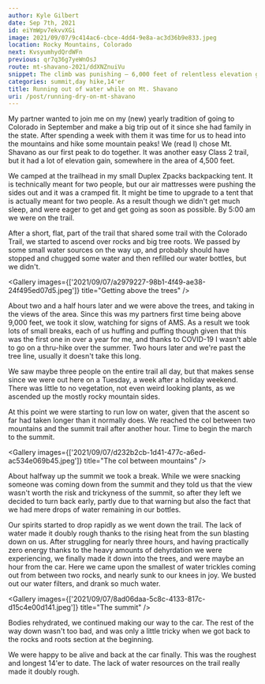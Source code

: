 ```yaml
---
author: Kyle Gilbert
date: Sep 7th, 2021
id: eiYmWpv7ekvvXGi
image: 2021/09/07/9c414ac6-cbce-4dd4-9e8a-ac3d36b9e833.jpeg
location: Rocky Mountains, Colorado
next: KvsyumhydQrdWFn
previous: qr7q36g7yeWnOsJ
route: mt-shavano-2021/ddXNZnuiVu
snippet: The climb was punishing — 6,000 feet of relentless elevation gain, and just when things couldn't get worse, our water ran dry. Every step after that felt like a battle.
categories: summit,day hike,14'er
title: Running out of water while on Mt. Shavano
uri: /post/running-dry-on-mt-shavano
---
```


<Stats />

<Route />

My partner wanted to join me on my (new) yearly tradition of going to Colorado
in September and make a big trip out of it since she had family in the state.
After spending a week with them it was time for us to head into the mountains
and hike some mountain peaks! We (read I) chose Mt. Shavano as our first peak
to do together. It was another easy Class 2 trail, but it had a lot of elevation
gain, somewhere in the area of 4,500 feet.

We camped at the trailhead in my small Duplex Zpacks backpacking tent. It is
technically meant for two people, but our air mattresses were pushing the sides
out and it was a cramped fit. It might be time to upgrade to a tent that is
actually meant for two people. As a result though we didn't get much sleep, and
were eager to get and get going as soon as possible. By 5:00 am we were on the
trail.

After a short, flat, part of the trail that shared some trail with the
Colorado Trail, we started to ascend over rocks and big tree roots. We passed by
some small water sources on the way up, and probably should have stopped and
chugged some water and then refilled our water bottles, but we didn't.

<Gallery images={['2021/09/07/a2979227-98b1-4f49-ae38-24f495ed07d5.jpeg']} title="Getting above the trees" />

About two and a half hours later and we were above the trees, and taking in the
views of the area. Since this was my partners first time being above 9,000 feet,
we took it slow, watching for signs of AMS. As a result we took lots of small
breaks, each of us huffing and puffing though given that this was the first one
in over a year for me, and thanks to COVID-19 I wasn't able to go on a thru-hike
over the summer. Two hours later and we're past the tree line, usually it
doesn't take this long.

We saw maybe three people on the entire trail all day, but that makes sense
since we were out here on a Tuesday, a week after a holiday weekend. There was
little to no vegetation, not even weird looking plants, as we ascended up the
mostly rocky mountain sides.

At this point we were starting to run low on water, given that the ascent so far
had taken longer than it normally does. We reached the col between two mountains
and the summit trail after another hour. Time to begin the march to the summit.

<Gallery images={['2021/09/07/d232b2cb-1d41-477c-a6ed-ac534e069b45.jpeg']} title="The col between mountains" />

About halfway up the summit we took a break. While we were snacking someone
was coming down from the summit and they told us that the view wasn't worth the
risk and trickyness of the summit, so after they left we decided to turn back
early, partly due to that warning but also the fact that we had mere drops of
water remaining in our bottles.

Our spirits started to drop rapidly as we went down the trail. The lack of
water made it doubly rough thanks to the rising heat from the sun blasting
down on us. After struggling for nearly three hours, and having practically
zero energy thanks to the heavy amounts of dehyrdation we were experiencing, we
finally made it down into the trees, and were maybe an hour from the car. Here
we came upon the smallest of water trickles coming out from between two rocks,
and nearly sunk to our knees in joy. We busted out our water filters, and drank
so much water.

<Gallery images={['2021/09/07/8ad06daa-5c8c-4133-817c-d15c4e00d141.jpeg']} title="The summit" />

Bodies rehydrated, we continued making our way to the car. The rest of the way
down wasn't too bad, and was only a little tricky when we got back to the rocks
and roots section at the beginning.

We were happy to be alive and back at the car finally. This was the roughest and
longest 14'er to date. The lack of water resources on the trail really made it
doubly rough.

